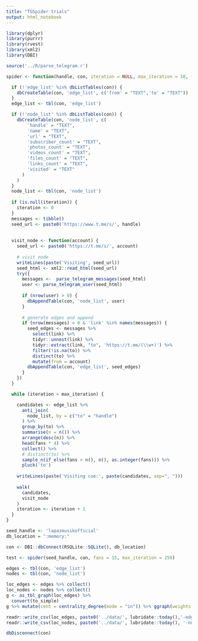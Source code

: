 ```yaml
---
title: "TGSpider trials"
output: html_notebook
---
```

```r
library(dplyr)
library(purrr)
library(rvest)
library(xml2)
library(DBI)

source('../R/parse_telegram.r')
```

```r
spider <- function(handle, con, iteration = NULL, max_iteration = 10, fans = 10) {

  if (!'edge_list' %in% dbListTables(con)) {
    dbCreateTable(con, 'edge_list', c('from' = "TEXT",'to' = "TEXT"))
  }
  edge_list <- tbl(con, 'edge_list')

  if (!'node_list' %in% dbListTables(con)) {
    dbCreateTable(con, 'node_list', c(
        'handle' = "TEXT",
        'name' = "TEXT",
        'url' = "TEXT",
        'subscriber_count' = "TEXT",
        'photos_count' = "TEXT",
        'videos_count' = "TEXT",
        'files_count' = "TEXT",
        'links_count' = "TEXT",
        'visited' = "TEXT"
      )
    )
  }
  node_list <- tbl(con, 'node_list')
  
  if (is.null(iteration)) {
    iteration <- 0
  }
  messages <- tibble()
  seed_url <- paste0('https://www.t.me/s/', handle)
  
  
  visit_node <- function(account) {
    seed_url <- paste0('https://t.me/s/', account)
    
    # visit node
    writeLines(paste('Visiting', seed_url))
    seed_html <- xml2::read_html(seed_url)
    try({
      messages <-  parse_telegram_messages(seed_html)
      user <- parse_telegram_user(seed_html)
      
      if (nrow(user) > 0) {
        dbAppendTable(con, 'node_list', user)
      }
     
      # generate edges and append
      if (nrow(messages) > 0 & 'link' %in% names(messages)) {
        seed_edges <- messages %>% 
          select(link) %>% 
          tidyr::unnest(link) %>% 
          tidyr::extract(link, "to", 'https://t.me/(\\w+)') %>% 
          filter(!is.na(to)) %>% 
          distinct(to) %>% 
          mutate(from = account)
        dbAppendTable(con, 'edge_list', seed_edges)
      }
    })
  }

  while (iteration < max_iteration) {

    candidates <- edge_list %>% 
      anti_join(
        node_list, by = c("to" = "handle")
      ) %>% 
      group_by(to) %>% 
      summarise(n = n()) %>% 
      arrange(desc(n)) %>% 
      head(fans * 4) %>% 
      collect() %>% 
      # distinct(to) %>% 
      sample_n(if_else(fans > n(), n(), as.integer(fans))) %>%
      pluck('to') 
    
    writeLines(paste('Visiting cue:', paste(candidates, sep=", ")))
    
    walk(
      candidates,
      visit_node
    )
    iteration <- iteration + 1
  }
}
```


```r
seed_handle <- 'lapazmusikofficial'
db_location = ":memory:"
```

```r
con <- DBI::dbConnect(RSQLite::SQLite(), db_location)
```

```r
test <- spider(seed_handle, con, fans = 15, max_iteration = 250)
```

```r
edges <- tbl(con, 'edge_list')
nodes <- tbl(con, 'node_list')

loc_edges <- edges %>% collect()
loc_nodes <- nodes %>% collect()
g <- as_tbl_graph(loc_edges) %>% 
  convert(to_simple)
g %>% mutate(cent = centrality_degree(mode = "in")) %>% ggraph(weights = "") + geom_edge_link0(alpha = .2) + geom_node_point(aes(size = cent)) + geom_node_label(aes(label = name), data = ~slice_max(.x, cent, n = 15), repel = T)
```

```r
readr::write_csv(loc_edges, paste0('../data/', lubridate::today(),'-edges-', seed_handle, '.csv'))
readr::write_csv(loc_nodes, paste0('../data/', lubridate::today(), '-nodes-', seed_handle, '.csv'))
```


```r
dbDisconnect(con)
```
